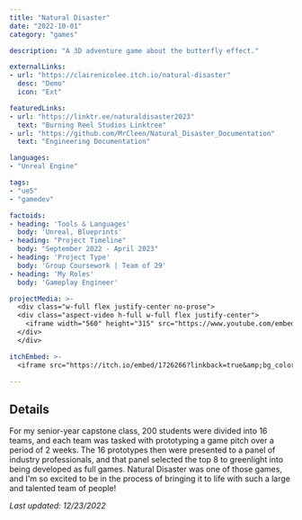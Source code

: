 ```yaml
---
title: "Natural Disaster"
date: "2022-10-01"
category: "games"

description: "A 3D adventure game about the butterfly effect."

externalLinks:
- url: "https://clairenicolee.itch.io/natural-disaster"
  desc: "Demo"
  icon: "Ext"

featuredLinks:
- url: "https://linktr.ee/naturaldisaster2023"
  text: "Burning Reel Studios Linktree"
- url: "https://github.com/MrCleen/Natural_Disaster_Documentation"
  text: "Engineering Documentation"

languages:
- "Unreal Engine"

tags:
- "ue5"
- "gamedev"

factoids: 
- heading: 'Tools & Languages'
  body: 'Unreal, Blueprints'
- heading: "Project Timeline"
  body: "September 2022 - April 2023"
- heading: 'Project Type'
  body: 'Group Coursework | Team of 29'
- heading: 'My Roles'
  body: 'Gameplay Engineer'

projectMedia: >-
  <div class="w-full flex justify-center no-prose">
  <div class="aspect-video h-full w-full flex justify-center">
    <iframe width="560" height="315" src="https://www.youtube.com/embed/aPnM9eL-8Wo" title="YouTube video player" frameborder="0" allow="accelerometer; autoplay; clipboard-write; encrypted-media; gyroscope; picture-in-picture" allowfullscreen></iframe>
  </div>
  </div>

itchEmbed: >-
  <iframe src="https://itch.io/embed/1726266?linkback=true&amp;bg_color=afbfd2&amp;link_color=0484d1" width="552" height="167" frameborder="0"><a href="https://clairenicolee.itch.io/natural-disaster">Natural Disaster (Prototype) by ClaireNicolee, gabi_ander, Marissa Angell, Meg Mordecai</a></iframe>

---
```




<ProseWrapper>

## Details

For my senior-year capstone class, 200 students were divided into 16 teams, and each team was tasked with prototyping a game pitch over a period of 2 weeks. The 16 prototypes then were presented to a panel of industry professionals, and that panel selected the top 8 to greenlight into being developed as full games. Natural Disaster was one of those games, and I'm so excited to be in the process of bringing it to life with such a large and talented team of people!

_Last updated: 12/23/2022_

</ProseWrapper>
